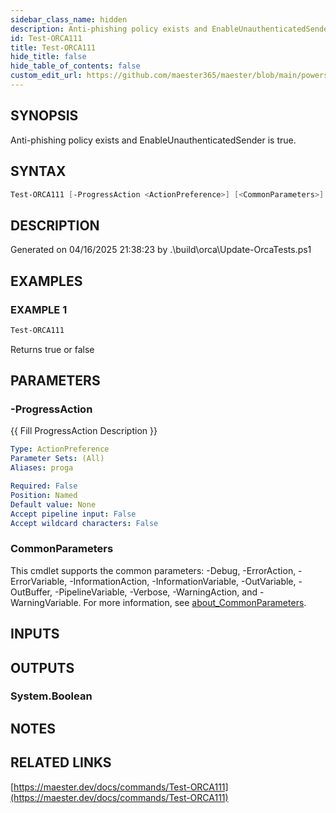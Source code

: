 ```yaml
---
sidebar_class_name: hidden
description: Anti-phishing policy exists and EnableUnauthenticatedSender is true.
id: Test-ORCA111
title: Test-ORCA111
hide_title: false
hide_table_of_contents: false
custom_edit_url: https://github.com/maester365/maester/blob/main/powershell/public/Test-ORCA111.ps1
---
```


## SYNOPSIS

Anti-phishing policy exists and EnableUnauthenticatedSender is true.

## SYNTAX

```powershell
Test-ORCA111 [-ProgressAction <ActionPreference>] [<CommonParameters>]
```

## DESCRIPTION

Generated on 04/16/2025 21:38:23 by .\build\orca\Update-OrcaTests.ps1

## EXAMPLES

### EXAMPLE 1

```powershell
Test-ORCA111
```

Returns true or false

## PARAMETERS

### -ProgressAction

\{\{ Fill ProgressAction Description \}\}

```yaml
Type: ActionPreference
Parameter Sets: (All)
Aliases: proga

Required: False
Position: Named
Default value: None
Accept pipeline input: False
Accept wildcard characters: False
```

### CommonParameters

This cmdlet supports the common parameters: -Debug, -ErrorAction, -ErrorVariable, -InformationAction, -InformationVariable, -OutVariable, -OutBuffer, -PipelineVariable, -Verbose, -WarningAction, and -WarningVariable. For more information, see [about_CommonParameters](http://go.microsoft.com/fwlink/?LinkID=113216).

## INPUTS

## OUTPUTS

### System.Boolean

## NOTES

## RELATED LINKS

[https://maester.dev/docs/commands/Test-ORCA111](https://maester.dev/docs/commands/Test-ORCA111)

